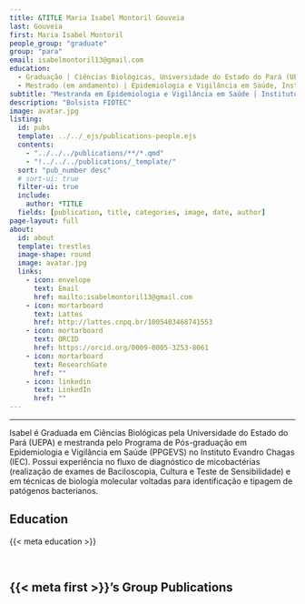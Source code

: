 ---
title: &TITLE Maria Isabel Montoril Gouveia
last: Gouveia
first: Maria Isabel Montoril
people_group: "graduate"
group: "para"
email: isabelmontoril13@gmail.com
education:
  - Graduação | Ciências Biológicas, Universidade do Estado do Pará (UEPA)
  - Mestrado (em andamento) | Epidemiologia e Vigilância em Saúde, Instituto Evandro Chagas (IEC)
subtitle: "Mestranda em Epidemiologia e Vigilância em Saúde | Instituto Evandro Chagas"
description: "Bolsista FIOTEC"
image: avatar.jpg
listing:
  id: pubs
  template: ../../_ejs/publications-people.ejs
  contents:
    - "../../../publications/**/*.qmd"
    - "!../../../publications/_template/"
  sort: "pub_number desc"
  # sort-ui: true
  filter-ui: true
  include:
    author: *TITLE
  fields: [publication, title, categories, image, date, author]
page-layout: full
about:
  id: about
  template: trestles
  image-shape: round
  image: avatar.jpg
  links:
    - icon: envelope
      text: Email
      href: mailto:isabelmontoril13@gmail.com
    - icon: mortarboard
      text: Lattes
      href: http://lattes.cnpq.br/1005403468741553
    - icon: mortarboard
      text: ORCID
      href: https://orcid.org/0009-0005-3253-8061
    - icon: mortarboard
      text: ResearchGate
      href: ""
    - icon: linkedin
      text: LinkedIn
      href: ""
---

<hr>

:::{#about}

Isabel é Graduada em Ciências Biológicas pela Universidade do Estado do Pará (UEPA) e mestranda pelo Programa de Pós-graduação em Epidemiologia e Vigilância em Saúde (PPGEVS) no Instituto Evandro Chagas (IEC). Possui experiência no fluxo de diagnóstico de micobactérias (realização de exames de Baciloscopia, Cultura e Teste de Sensibilidade) e em técnicas de biologia molecular voltadas para identificação e tipagem de patógenos bacterianos.

## Education
{{< meta education >}}

<br>

:::

## {{< meta first >}}'s Group Publications

:::{#pubs}
:::
